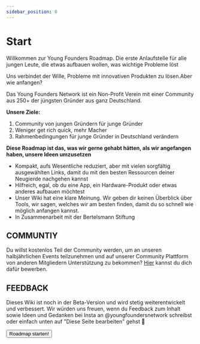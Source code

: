 ```yaml
---
sidebar_position: 0
---
```


# Start

<Admonition icon="🚀">
  Willkommen zur Young Founders Roadmap. Die erste Anlaufstelle für alle jungen
  Leute, die etwas aufbauen wollen, was wichtige Probleme löst
</Admonition>

Uns verbindet der Wille, Probleme mit innovativen Produkten zu lösen.Aber wie anfangen?

Das Young Founders Network ist ein Non-Profit Verein mit einer Community aus 250+ der jüngsten Gründer aus ganz Deutschland.

**Unsere Ziele:**

1. Community von jungen Gründern für junge Gründer
2. Weniger get rich quick, mehr Macher
3. Rahmenbedingungen für junge Gründer in Deutschland verändern

**Diese Roadmap ist das, was wir gerne gehabt hätten, als wir angefangen haben, unsere Ideen umzusetzen**

- Kompakt, aufs Wesentliche reduziert, aber mit vielen sorgfältig ausgewählten Links, damit du mit den besten Ressourcen deiner Neugierde nachgehen kannst
- Hilfreich, egal, ob du eine App, ein Hardware-Produkt oder etwas anderes aufbauen möchtest
- Unser Wiki hat eine klare Meinung. Wir geben dir keinen Überblick über Tools, wir sagen, welches wir am besten finden, damit du so schnell wie möglich anfangen kannst.
- In Zusammenarbeit mit der Bertelsmann Stiftung

## COMMUNTIY

Du willst kostenlos Teil der Community werden, um an unseren halbjährlichen Events teilzunehmen und auf unserer
Community Plattform von anderen Mitgliedern Unterstützung zu bekommen? [Hier](https://youngfounders.network/become-member) kannst du dich dafür bewerben.

## FEEDBACK

Dieses Wiki ist noch in der Beta-Version und wird stetig weiterentwickelt und verbessert.
Wir würden uns freuen, wenn du Feedback zum Inhalt sowie Ideen und Gedanken bei Insta an @youngfoundersnetwork schreibst oder einfach unten auf "Diese Seite bearbeiten" gehst 💛

<Button>Roadmap starten!</Button>
